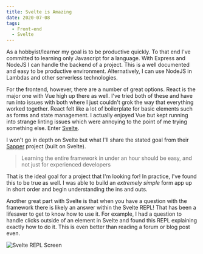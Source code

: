 ```yaml
---
title: Svelte is Amazing
date: 2020-07-08
tags:
  - Front-end
  - Svelte
---
```


As a hobbyist/learner my goal is to be productive quickly. To that end I've committed to learning only Javascript for a language. With Express and NodeJS I can handle the backend of a project. This is a well documented and easy to be productive environment. Alternatively, I can use NodeJS in Lambdas and other serverless technologies.

For the frontend, however, there are a number of great options. React is the major one with Vue high up there as well. I've tried both of these and have run into issues with both where I just couldn't grok the way that everything worked together. React felt like a lot of boilerplate for basic elements such as forms and state management. I actually enjoyed Vue but kept running into strange linting issues which were annoying to the point of me trying something else. Enter [Svelte](https://svelte.dev/).

I won't go in depth on Svelte but what I'll share the stated goal from their [Sapper](https://svelte.dev/blog/sapper-towards-the-ideal-web-app-framework) project (built on Svelte).

> Learning the entire framework in under an hour should be easy, and not just for experienced developers

That is the ideal goal for a project that I'm looking for! In practice, I've found this to be true as well. I was able to build an _extremely simple_ form app up in short order and begin understanding the ins and outs.

Another great part with Svelte is that when you have a question with the framework there is likely an answer within the Svelte REPL! That has been a lifesaver to get to know how to use it. For example, I had a question to handle clicks outside of an element in Svelte and found this REPL explaining exactly how to do it. This is even better than reading a forum or blog post even.

![Svelte REPL Screen](./svelte-repl.png)

